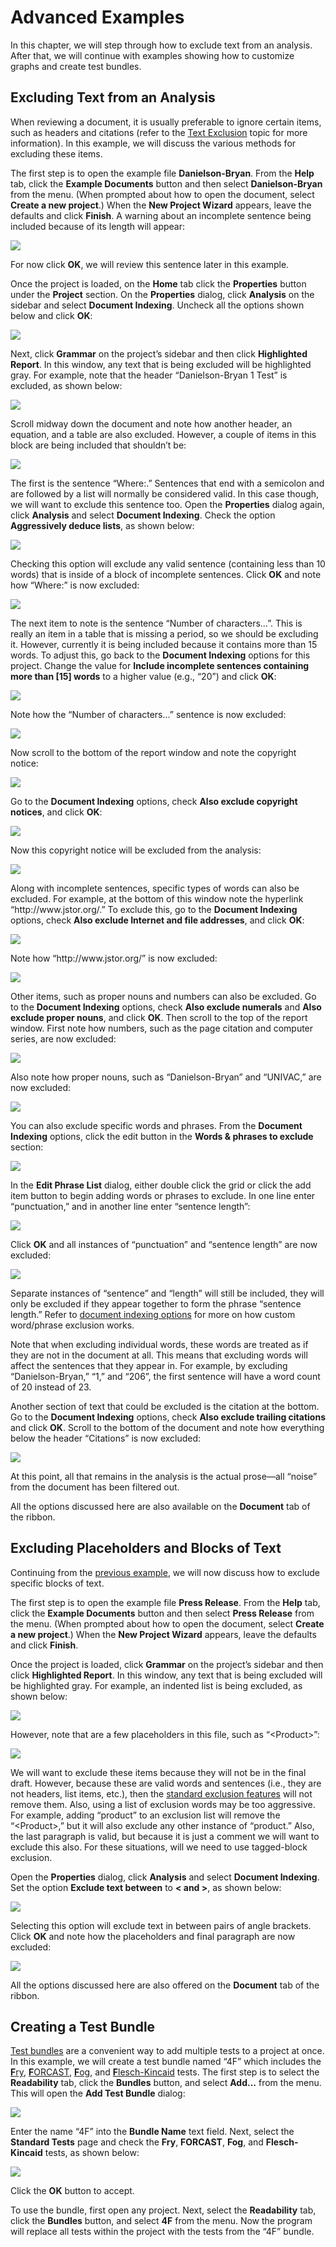 # Advanced Examples

In this chapter, we will step through how to exclude text from an analysis. After that, we will continue with examples showing how to customize graphs and create test bundles.

## Excluding Text from an Analysis {-#excluding-text-from-analysis}

When reviewing a document, it is usually preferable to ignore certain items, such as headers and citations (refer to the [Text Exclusion](#how-text-is-excluded) topic for more information). In this example, we will discuss the various methods for excluding these items.

The first step is to open the example file **Danielson-Bryan**. From the **Help** tab, click the **Example Documents** button and then select **Danielson-Bryan** from the menu. (When prompted about how to open the document, select **Create a new project**.) When the **New Project Wizard** appears, leave the defaults and click **Finish**. A warning about an incomplete sentence being included because of its length will appear:

![](Images/NonGenerated/ExclusionExampleIncompleteSentWarning.png)

For now click **OK**, we will review this sentence later in this example.

Once the project is loaded, on the **Home** tab click the **Properties** button under the **Project** section. On the **Properties** dialog, click **Analysis** on the sidebar and select **Document Indexing**. Uncheck all the options shown below and click **OK**:

![](Images/ExclusionExampleAllExcluded.png)

Next, click **Grammar** on the project's sidebar and then click **Highlighted Report**. In this window, any text that is being excluded will be highlighted gray. For example, note that the header “Danielson-Bryan 1 Test” is excluded, as shown below:

![](Images/ExclusionExampleHeaderExcluded.png)

Scroll midway down the document and note how another header, an equation, and a table are also excluded. However, a couple of items in this block are being included that shouldn't be:

![](Images/ExclusionExamplePartialExcluded.png)

The first is the sentence “Where:.” Sentences that end with a semicolon and are followed by a list will normally be considered valid. In this case though, we will want to exclude this sentence too. Open the **Properties** dialog again, click **Analysis** and select **Document Indexing**. Check the option **Aggressively deduce lists**, as shown below:

![](Images/ExclusionExampleAggressiveList.png)

Checking this option will exclude any valid sentence (containing less than 10 words) that is inside of a block of incomplete sentences. Click **OK** and note how “Where:” is now excluded:

![](Images/ExclusionExampleWhereExcluded.png)

The next item to note is the sentence “Number of characters...”. This is really an item in a table that is missing a period, so we should be excluding it. However, currently it is being included because it contains more than 15 words. To adjust this, go back to the **Document Indexing** options for this project. Change the value for **Include incomplete sentences containing more than [15] words** to a higher value (e.g., “20”) and click **OK**:

![](Images/ExclusionExampleIncompLengthValue.png)

Note how the “Number of characters...” sentence is now excluded:

![](Images/ExclusionExampleLongSentenceExcluded.png)

Now scroll to the bottom of the report window and note the copyright notice:

![](Images/ExclusionExampleCopyrightIncluded.png)

Go to the **Document Indexing** options, check **Also exclude copyright notices**, and click **OK**:

![](Images/ExclusionExampleCopyrightExcluded.png)

Now this copyright notice will be excluded from the analysis:

![](Images/ExclusionExampleCopyrightExcludedNow.png)

Along with incomplete sentences, specific types of words can also be excluded. For example, at the bottom of this window note the hyperlink “http://www.jstor.org/.” To exclude this, go to the **Document Indexing** options, check **Also exclude Internet and file addresses**, and click **OK**:

![](Images/ExclusionExampleUrlExcluded.png)

Note how “http://www.jstor.org/” is now excluded:

![](Images/ExclusionExampleUrlExcludedNow.png)

Other items, such as proper nouns and numbers can also be excluded. Go to the **Document Indexing** options, check **Also exclude numerals** and **Also exclude proper nouns**, and click **OK**. Then scroll to the top of the report window. First note how numbers, such as the page citation and computer series, are now excluded:

![](Images/ExclusionExampleNumbersExcludedNow.png)

Also note how proper nouns, such as “Danielson-Bryan” and “UNIVAC,” are now excluded:

![](Images/ExclusionExampleProperExcludedNow.png)

You can also exclude specific words and phrases. From the **Document Indexing** options, click the edit button in the **Words & phrases to exclude** section:

![](Images/ExclusionExampleEditListButton.png)

In the **Edit Phrase List** dialog, either double click the grid or click the add item button to begin adding words or phrases to exclude. In one line enter “punctuation,” and in another line enter “sentence length”:

![](Images/ExclusionExampleCustomWords.png)

Click **OK** and all instances of “punctuation” and “sentence length” are now excluded:

![](Images/ExclusionExampleCustomWordsExcludedNow.png)

Separate instances of “sentence” and “length” will still be included, they will only be excluded if they appear together to form the phrase “sentence length.” Refer to [document indexing options](#document-analysis) for more on how custom word/phrase exclusion works.

Note that when excluding individual words, these words are treated as if they are not in the document at all. This means that excluding words will affect the sentences that they appear in. For example, by excluding “Danielson-Bryan,” “1,” and “206”, the first sentence will have a word count of 20 instead of 23.

Another section of text that could be excluded is the citation at the bottom. Go to the **Document Indexing** options, check **Also exclude trailing citations** and click **OK**. Scroll to the bottom of the document and note how everything below the header “Citations” is now excluded:

![](Images/ExclusionExampleCitationExcluded.png)

At this point, all that remains in the analysis is the actual prose—all “noise” from the document has been filtered out.

::: {.tip}

All the options discussed here are also available on the **Document** tab of the ribbon.
:::

## Excluding Placeholders and Blocks of Text {-#excluding-placeholders}

Continuing from the [previous example](#excluding-text-from-analysis), we will now discuss how to exclude specific blocks of text.

The first step is to open the example file **Press Release**. From the **Help** tab, click the **Example Documents** button and then select **Press Release** from the menu. (When prompted about how to open the document, select **Create a new project**.) When the **New Project Wizard** appears, leave the defaults and click **Finish**.

Once the project is loaded, click **Grammar** on the project's sidebar and then click **Highlighted Report**. In this window, any text that is being excluded will be highlighted gray. For example, an indented list is being excluded, as shown below:

![](Images/ExclusionTagsExampleListExcluded.png)

However, note that are a few placeholders in this file, such as “\<Product\>”:

![](Images/ExclusionTagsExampleNotExcluding.png)

We will want to exclude these items because they will not be in the final draft. However, because these are valid words and sentences (i.e., they are not headers, list items, etc.), then the [standard exclusion features](#options-text-exclusion) will not remove them. Also, using a list of exclusion words may be too aggressive. For example, adding “product” to an exclusion list will remove the “\<Product\>,” but it will also exclude any other instance of “product.” Also, the last paragraph is valid, but because it is just a comment we will want to exclude this also. For these situations, will we need to use tagged-block exclusion.

Open the **Properties** dialog, click **Analysis** and select **Document Indexing**. Set the option **Exclude text between** to **< and >**, as shown below:

![](Images/ExclusionTagsExampleOptions.png)

Selecting this option will exclude text in between pairs of angle brackets. Click **OK** and note how the placeholders and final paragraph are now excluded:

![](Images/ExclusionTagsExampleExcluding.png)

::: {.tip}

All the options discussed here are also offered on the **Document** tab of the ribbon.
:::

## Creating a Test Bundle {-}

[Test bundles](#test-bundles) are a convenient way to add multiple tests to a project at once. In this example, we will create a test bundle named “4F” which includes the [**F**ry](#fry-test), [**F**ORCAST](#forcast-test), [**F**og](#gunning-fog-test), and [**F**lesch-Kincaid](#flesch-kincaid-test) tests. The first step is to select the **Readability** tab, click the **Bundles** button, and select **Add...** from the menu. This will open the **Add Test Bundle** dialog:

![](Images/TestBundle.png)

Enter the name “4F” into the **Bundle Name** text field. Next, select the **Standard Tests** page and check the **Fry**, **FORCAST**, **Fog**, and **Flesch-Kincaid** tests, as shown below:

![](Images/TestBundle4F.png)

Click the **OK** button to accept.

To use the bundle, first open any project. Next, select the **Readability** tab, click the **Bundles** button, and select **4F** from the menu. Now the program will replace all tests within the project with the tests from the “4F” bundle.